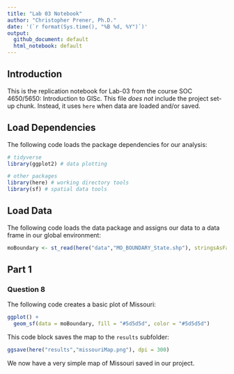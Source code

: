 ```yaml
---
title: "Lab 03 Notebook"
author: "Christopher Prener, Ph.D."
date: '(`r format(Sys.time(), "%B %d, %Y")`)'
output: 
  github_document: default
  html_notebook: default 
---
```


## Introduction
This is the replication notebook for Lab-03 from the course SOC 4650/5650: Introduction to GISc. This file *does not* include the project set-up chunk. Instead, it uses `here` when data are loaded and/or saved.

## Load Dependencies
The following code loads the package dependencies for our analysis:

```r
# tidyverse
library(ggplot2) # data plotting

# other packages
library(here) # working directory tools
library(sf) # spatial data tools
```

## Load Data
The following code loads the data package and assigns our data to a data frame in our global environment:

```r
moBoundary <- st_read(here("data","MO_BOUNDARY_State.shp"), stringsAsFactors = FALSE)
```

## Part 1
### Question 8
The following code creates a basic plot of Missouri:

```r
ggplot() +
  geom_sf(data = moBoundary, fill = "#5d5d5d", color = "#5d5d5d")
```

This code block saves the map to the `results` subfolder:

```r
ggsave(here("results","missouriMap.png"), dpi = 300)
```

We now have a very simple map of Missouri saved in our project.